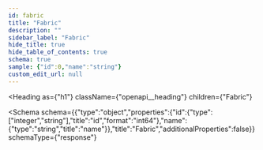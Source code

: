 ```yaml
---
id: fabric
title: "Fabric"
description: ""
sidebar_label: "Fabric"
hide_title: true
hide_table_of_contents: true
schema: true
sample: {"id":0,"name":"string"}
custom_edit_url: null
---
```



<Heading
  as={"h1"}
  className={"openapi__heading"}
  children={"Fabric"}
>
</Heading>





<Schema
  schema={{"type":"object","properties":{"id":{"type":["integer","string"],"title":"id","format":"int64"},"name":{"type":"string","title":"name"}},"title":"Fabric","additionalProperties":false}}
  schemaType={"response"}
>
  
</Schema>
            